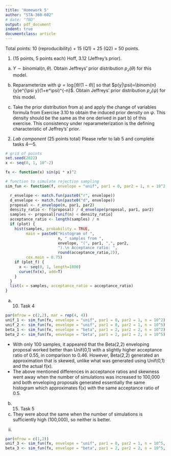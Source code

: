```yaml
---
title: 'Homework 5'
author: "STA-360-602"
# date: "TBD"
output: pdf_document
indent: true
documentclass: article
---
```


Total points: 10 (reproducibility) + 15 (Q1) + 25 (Q2) = 50 points.\

1. (15 points, 5 points each) Hoff, 3.12 (Jeffrey's prior).

  (a) $Y \sim \text{binomial}(n,\theta)$. Obtain Jeffreys' prior distribution $p_J(\theta)$ for this model.

  \textcolor{blue}{Q1a Ans:}
  \begin{align*}
  I(\theta) &= -E_\theta[\partial^2 \log p(Y|\theta) / \partial \theta^2] \\
  &= -E_\theta\left[\frac{\partial^2 \log (\binom{n}{Y}\theta^Y(1-\theta)^{n-Y})} {\partial \theta^2} \right] \\
  &= -E_\theta\left[\frac{\partial^2 (\log\binom{n}{Y} + Y\log(\theta) + (n-Y)\log(1-\theta))} {\partial \theta^2} \right] \\
  &= -E_\theta\left[\frac{\partial (\frac{Y}{\theta} - \frac{n-Y}{1-\theta})} {\partial \theta} \right] \\
  &= -E_\theta\left[\frac{\partial (\frac{Y-Y\theta-n\theta+Y\theta}{\theta(1-\theta)})} {\partial \theta} \right] \\
  &= -E_\theta\left[\frac{\partial (\frac{Y-n\theta}{\theta(1-\theta)})} {\partial \theta} \right] \\
  &= -E_\theta[ (Y-n\theta)\theta^{-1}(-1)(-1)(1-\theta)^{-2} + (Y-n\theta)(-1)\theta^{-2}(1-\theta)^{-1} + (-n)\theta^{-1}(1-\theta)^{-1} ] \\
  &= -E_\theta[ \frac{(Y-n\theta)\theta - (Y-n\theta)(1-\theta) - n\theta(1-\theta)} {\theta^{2}(1-\theta)^{2}}] \\ 
  &= -E_\theta[ \frac{Y\theta-n\theta^2 - Y+Y\theta + n\theta - n\theta^2 - n\theta + n\theta^2)} {\theta^{2}(1-\theta)^{2}}] \\ 
  &= -E_\theta[ \frac{Y\theta-n\theta^2 - Y+Y\theta + n\theta - n\theta^2 - n\theta + n\theta^2)} {\theta^{2}(1-\theta)^{2}}] \\ 
  &= E_\theta[ \frac{n\theta^2 + Y - 2Y\theta} {\theta^{2}(1-\theta)^{2}}] \\ 
  &= \frac{n\theta^2 + (n\theta) - 2(n\theta)\theta} {\theta^{2}(1-\theta)^{2}} \\ 
  &= \frac{n\theta - n\theta^2} {\theta^{2}(1-\theta)^{2}} \\ 
  &= \frac{n} {\theta(1-\theta)} \\ 
  &\propto \frac{1}{\theta(1-\theta)} \\ 
  \text{Hence, } & 
 p_J(\theta) \propto \sqrt{I(\theta)} \propto \sqrt{ \frac{1}{\theta(1-\theta)}}
  \end{align*}

\newpage

  (b) Reparameterize with $\psi = \log[\theta/(1-\theta)]$ so that $p(y|\psi)=\binom{n}{y}e^{\psi y}(1+e^\psi)^{-n}$. Obtain Jeffreys' prior distribution $p_J(\psi)$ for this model.

  \textcolor{blue}{Q1b Ans:}
  \begin{align*}
  I(\psi) &= -E_\psi[\partial^2 \log p(y|\psi) / \partial \psi^2] \\
  &= -E_\psi\left[\frac{\partial^2 \log (\binom{n}{y}e^{\psi y}(1+e^\psi)^{-n})} {\partial \psi^2} \right] \\
  &= -E_\psi\left[\frac{\partial^2 (\log\binom{n}{y} + \psi y -n\log(1+e^\psi))} {\partial \psi^2} \right] \\
  &= -E_\psi\left[\frac{\partial (y - n(1+e^\psi)^{-1}e^\psi)} {\partial \psi} \right] \\
  &= -E_\psi\left[-n(-1)(1+e^\psi)^{-2}e^\psi e^\psi -n(1+e^\psi)^{-1}e^\psi) \right] \\
  &= nE_\psi\left[ \frac{e^{\psi}}{(1+e^\psi)} - \frac{e^{2\psi}}{(1+e^\psi)^{2}} \right] \\
  &= nE_\psi\left[ \frac{e^{\psi}}{(1+e^\psi)^{2}} \right] \\
  &\propto \frac{e^{\psi}}{(1+e^\psi)^{2}} \\
  \text{Hence, } & 
 p_J(\psi) \propto \sqrt{I(\psi)} \propto \sqrt{ \frac{e^{\psi}}{(1+e^\psi)^{2}} }
  \end{align*}

\newpage

  (c) Take the prior distribution from a) and apply the change of variables
formula from Exercise 3.10 to obtain the induced prior density on $\psi$.
This density should be the same as the one derived in part b) of this
exercise. This consistency under reparameterization is the defining
characteristic of Jeffrey’s’ prior.

  \textcolor{blue}{Q1c Ans:}
  \begin{align*}
  \text{Since } \psi &= \log[\theta/(1-\theta)], \\
  \theta &= \frac{e^\psi}{1+e^\psi} = h(\psi) \\
  \text{Based on 3.10, } & \\ 
  p_{J,\psi}(\psi) &= p_{J,\theta}(\theta) = p_{J,\theta}(h(\psi)) \times |\frac{dh}{d\psi}| \\
  &\propto \sqrt{ \frac{1}{h(\psi)(1-h(\psi))}} \times |e^\psi(1+e^\psi)^{-1} + e^\psi(-1)(1+e^\psi)^{-2}e^\psi| \\
  &= \sqrt{ \frac{1}{\frac{e^\psi}{1+e^\psi}(1-\frac{e^\psi}{1+e^\psi})}} \times |\frac{e^\psi+e^{2\psi}-e^{2\psi}}{(1+e^\psi)^2}| \\
  &= \sqrt{ \frac{1}{\frac{e^\psi}{(1+e^\psi)^2}}} \times |\frac{e^\psi}{(1+e^\psi)^2}| \\
  &= \sqrt{ \frac{e^\psi}{(1+e^\psi)^2}} \\
  \end{align*}

  
2. *Lab component* (25 points total) Please refer to lab 5 and complete tasks 4---5.

```r
# grid of points
set.seed(2022)
x <- seq(0, 1, 10^-2)

fx <- function(x) sin(pi * x)^2

# function to simulate rejection sampling
sim_fun <- function(f, envelope = "unif", par1 = 0, par2 = 1, n = 10^2, plot = TRUE, plot_f=FALSE){

  r_envelope <- match.fun(paste0("r", envelope))
  d_envelope <- match.fun(paste0("d", envelope))
  proposal <- r_envelope(n, par1, par2)
  density_ratio <- f(proposal) / d_envelope(proposal, par1, par2)
  samples <- proposal[runif(n) < density_ratio]
  acceptance_ratio <- length(samples) / n
  if (plot) {
    hist(samples, probability = TRUE,
         main = paste0("Histogram of ",
                       n, " samples from ",
                       envelope, "(", par1, ",", par2,
                       ").\n Acceptance ratio: ",
                       round(acceptance_ratio,2)),
         cex.main = 0.75)
    if (plot_f) {
      x <- seq(0, 1, length=1000)
      curve(fx(x), add=T)
    }
  }
  list(x = samples, acceptance_ratio = acceptance_ratio)
}
```

(a) (10) Task 4

```r
par(mfrow = c(2,2), mar = rep(4, 4))
unif_1 <- sim_fun(fx, envelope = "unif", par1 = 0, par2 = 1, n = 10^2)
unif_2 <- sim_fun(fx, envelope = "unif", par1 = 0, par2 = 1, n = 10^5)
beta_1 <- sim_fun(fx, envelope = "beta", par1 = 2, par2 = 2, n = 10^2)
beta_2 <- sim_fun(fx, envelope = "beta", par1 = 2, par2 = 2, n = 10^5)

```

- With only 100 samples, it appeared that the Beta(2,2) enveloping proposal worked better than Unif(0,1) with a slightly higher acceptance ratio of 0.55, in comparison to 0.46. However, Beta(2,2) generated an approximation that is skewed, unlike what was generated using Unif(0,1) and the actual f(x).
- The above mentioned differences in acceptance ratios and skewness went away when the number of simulations was increased to 100,000 and both enveloping proposals generated essentially the same histogram which approximates f(x) with the same acceptance ratio of 0.5.


(b) (15) Task 5

(i) They were about the same when the number of simulations is sufficiently high (100,000), so neither is better.

(ii)

```r
par(mfrow = c(1,2))
unif_3 <- sim_fun(fx, envelope = "unif", par1 = 0, par2 = 1, n = 10^5, plot_f = T)
beta_3 <- sim_fun(fx, envelope = "beta", par1 = 2, par2 = 2, n = 10^5, plot_f = T)

```
